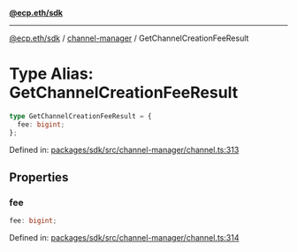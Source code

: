 [**@ecp.eth/sdk**](../../index.mdx)

***

[@ecp.eth/sdk](/sdk-reference/index.mdx) / [channel-manager](/sdk-reference/channel-manager/index.mdx) / GetChannelCreationFeeResult

# Type Alias: GetChannelCreationFeeResult

```ts
type GetChannelCreationFeeResult = {
  fee: bigint;
};
```

Defined in: [packages/sdk/src/channel-manager/channel.ts:313](https://github.com/ecp-eth/comments-monorepo/blob/main/packages/sdk/src/channel-manager/channel.ts#L313)

## Properties

### fee

```ts
fee: bigint;
```

Defined in: [packages/sdk/src/channel-manager/channel.ts:314](https://github.com/ecp-eth/comments-monorepo/blob/main/packages/sdk/src/channel-manager/channel.ts#L314)
